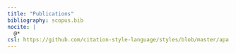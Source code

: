 ```yaml
---
title: "Publications"
bibliography: scopus.bib
nocite: |
  @*
csl: https://github.com/citation-style-language/styles/blob/master/apa.csl?raw=TRUE
---
```


::: {#refs}
:::
